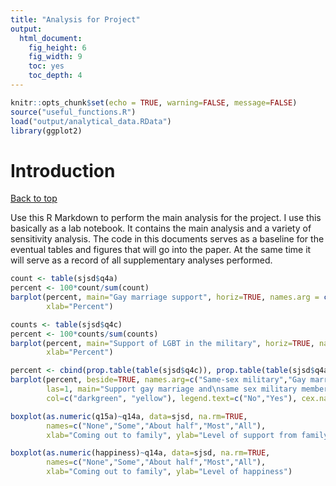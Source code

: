 ```yaml
---
title: "Analysis for Project"
output: 
  html_document: 
    fig_height: 6
    fig_width: 9
    toc: yes
    toc_depth: 4
---
```


```r
knitr::opts_chunk$set(echo = TRUE, warning=FALSE, message=FALSE)
source("useful_functions.R")
load("output/analytical_data.RData")
library(ggplot2)
```

# Introduction
<a href="#top">Back to top</a>

Use this R Markdown to perform the main analysis for the project. I use this basically as a lab notebook. It contains the main analysis and a variety of sensitivity analysis. The code in this documents serves as a baseline for the eventual tables and figures that will go into the paper. At the same time it will serve as a record of all supplementary analyses performed.


```r
count <- table(sjsd$q4a)
percent <- 100*count/sum(count)
barplot(percent, main="Gay marriage support", horiz=TRUE, names.arg = c("No", "Yes"),
        xlab="Percent")
```

```r
counts <- table(sjsd$q4c)
percent <- 100*counts/sum(counts)
barplot(percent, main="Support of LGBT in the military", horiz=TRUE, names.arg = c("No", "Yes"),
        xlab="Percent")
```

```r
percent <- cbind(prop.table(table(sjsd$q4c)), prop.table(table(sjsd$q4a)))*100
barplot(percent, beside=TRUE, names.arg=c("Same-sex military","Gay marriage"), 
        las=1, main="Support gay marriage and\nsame sex military members", ylab="Percent of reponses for support", 
        col=c("darkgreen", "yellow"), legend.text=c("No","Yes"), cex.names="0.7")
```

```r
boxplot(as.numeric(q15a)~q14a, data=sjsd, na.rm=TRUE,
        names=c("None","Some","About half","Most","All"), 
        xlab="Coming out to family", ylab="Level of support from family")
```

```r
boxplot(as.numeric(happiness)~q14a, data=sjsd, na.rm=TRUE,
        names=c("None","Some","About half","Most","All"),
        xlab="Coming out to family", ylab="Level of happiness")
```
